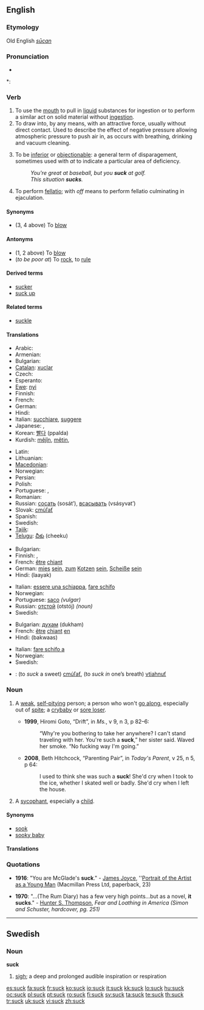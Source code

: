 ==English==

===Etymology===
Old English ''[[sūcan]]''

===Pronunciation===
* {{audio|en-us-suck.ogg|Audio (US)}}

*: {{rhymes|ʌk}}

===Verb===
{{en-verb}}

# To use the [[mouth]] to pull in [[liquid]] substances for ingestion or to perform a similar act on solid material without [[ingestion]].
# To draw into, by any means, with an attractive force, usually without direct contact. Used to describe the effect of  negative pressure allowing atmospheric pressure to push air in, as occurs with breathing, drinking and vacuum cleaning.
# {{colloquial}} To be [[inferior]] or [[objectionable]]: a general term of disparagement, sometimes used with ''at'' to indicate a particular area of deficiency.
#: ''You're great at baseball, but you '''suck''' at golf.''
#: ''This situation '''sucks'''.''
# To perform [[fellatio]]; with ''off'' means to perform fellatio culminating in ejaculation.

====Synonyms====
* (3, 4 above) To [[blow]]

====Antonyms====
* (1, 2 above) To [[blow]]
* (''to be poor at'') To [[rock]], to [[rule]]

====Derived terms====
* [[sucker]]
* [[suck up]]

====Related terms====
* [[suckle]]

====Translations====
{{trans-top|to use the mouth to pull in liquid substances for ingestion or to perform a similar act on solid material without ingestion}}
* Arabic: {{t+|ar|مص|sc=Arab}}
* Armenian: {{t-|hy|ծծել|tr=ççel|sc=Armn|xs=Armenian}}
* Bulgarian: {{t+|bg|смуча|tr=smuča|sc=Cyrl}}
* [[Catalan]]: [[xuclar]]
* Czech: {{t-|cs|sát}}
* Esperanto: {{t|eo|suĉi |xs=Esperanto}}
* [[Ewe]]: [[nyi]]
* Finnish: {{t+|fi|imeä}}
* French: {{t+|fr|sucer}}
* German: {{t+|de|saugen}}
* Hindi: {{t-|hi|चूसना|tr=cūsnā|sc=Deva|xs=Hindi}}
* Italian: [[succhiare]], [[suggere]]
* Japanese: {{t|ja|吸う|tr=すう, suu|sc=Jpan}},  {{t|ja|しゃぶる|tr=shaburu|sc=Jpan}}
* Korean: [[빨다]] (ppalda)
* Kurdish: [[mêjîn]], [[mêtin]], {{ku-Arab|[[مژین]]}}
{{trans-mid}}
* Latin: {{t-|la|fellare}}
* Lithuanian: {{t-|lt|čiulpti|alt=čiul̃pti|xs=Lithuanian}}
* [[Macedonian]]: {{t-|mk|цица|tr=cíca|sc=Cyrl|xs=Macedonian}}
* Norwegian: {{t-|no|suge}}
* Persian: {{t-|fa|مکیدن|tr=makidan|sc=fa-Arab|xs=Persian}}
* Polish: {{t+|pl|ssać}}
* Portuguese: {{t-|pt|chupar}}, {{t+|pt|sugar}}
* Romanian: {{t+|ro|suge}}
* Russian: [[сосать]] (sosát’), [[всасывать]] (vsásyvat’)
* Slovak: [[cmúľať]]
* Spanish: {{t+|es|chupar}}
* Swedish: {{t+|sv|suga}}
* [[Tajik]]: {{t-|tg|макидан|tr=makidan|sc=Cyrl|xs=Tajik}}
* [[Telugu]]: [[చీకు]] (cheeku)
{{trans-bottom}}

{{trans-top|colloquial: term of general disparagement}}
* Bulgarian: {{t+|bg|духам|tr=dukham|sc=Cyrl}}
* Finnish: {{t+|fi|imeä}}, {{t+|fi|haista}}
* French: [[être]] [[chiant]]
* German: [[mies]] [[sein]], [[zum]] [[kotzen|Kotzen]] [[sein]], [[Scheiße]] [[sein]]
* Hindi: (laayak)
{{trans-mid}}
* Italian: [[essere una schiappa]], [[fare schifo]]
* Norwegian: {{t-|no|suge}}
* Portuguese: [[saco]] ''(vulgar)''
* Russian: [[отстой]] (otstój) ''(noun)''
* Swedish: {{t+|sv|suga}}
{{trans-bottom}}

{{trans-top|colloquial: with at, indicates a particular area of deficiency}}
* Bulgarian: [[духам]] (dukham)
* French: [[être]] [[chiant]] [[en]]
* Hindi: (bakwaas)
{{trans-mid}}
* Italian: [[fare schifo a]]
* Norwegian: {{t-|no|suge}}
* Swedish: {{t+|sv|suga}}
{{trans-bottom}}

{{checktrans-top}}
* {{ttbc|Slovak}}: (to ''suck'' a sweet) [[cmúľať]], (to ''suck in'' one’s breath) [[vtiahnuť]]
{{trans-bottom}}

===Noun===
{{en-noun}}

# {{Canadian}} A [[weak]], [[self-pitying]] person; a person who won't [[go along]], especially out of [[spite]]; a [[crybaby]] or [[sore loser]].
#* '''1999''', Hiromi Goto, “Drift”, in ''Ms.'', v 9, n 3, p 82–6:
#*: “Why're you bothering to take her anywhere? I can't stand traveling with her. You're such a '''suck''',” her sister said.  Waved her smoke.  “No fucking way I'm going.”
#* '''2008''', Beth Hitchcock, “Parenting Pair”, in ''Today's Parent'', v 25, n 5, p 64:
#*: I used to think she was such a '''suck'''! She'd cry when I took to the ice, whether I skated well or badly.  She'd cry when I left the house.
# {{chiefly|Canadian}} A [[sycophant]], especially a [[child]].

==== Synonyms ====
* [[sook]]
* [[sooky baby]]

====Translations====
{{trans-see|sycophant}}

===Quotations===
* '''1916''': "You are McGlade's '''suck'''." - [[w:James Joyce|James Joyce]], ''[[w:Portrait of the Artist as a Young Man|Portrait of the Artist as a Young Man]] (Macmillan Press Ltd, paperback, 23)

* '''1970''': "...(The Rum Diary) has a few very high points...but as a novel, '''it sucks'''." - [[w:Hunter S. Thompson|Hunter S. Thompson]], ''Fear and Loathing in America (Simon and Schuster, hardcover, pg. 251)''

----

==Swedish==

===Noun===
{{sv-noun-reg-ar}}
'''suck''' {{c}}

# [[sigh]]; a deep and prolonged audible inspiration or respiration

[[es:suck]]
[[fa:suck]]
[[fr:suck]]
[[ko:suck]]
[[io:suck]]
[[it:suck]]
[[kk:suck]]
[[lo:suck]]
[[hu:suck]]
[[oc:suck]]
[[pl:suck]]
[[pt:suck]]
[[ro:suck]]
[[fi:suck]]
[[sv:suck]]
[[ta:suck]]
[[te:suck]]
[[th:suck]]
[[tr:suck]]
[[uk:suck]]
[[vi:suck]]
[[zh:suck]]